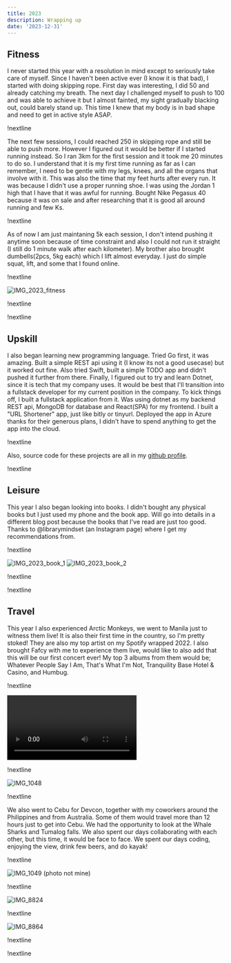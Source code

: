 ```yaml
---
title: 2023
description: Wrapping up
date: '2023-12-31'
---
```


## Fitness

I never started this year with a resolution in mind except to seriously take care of myself. Since I haven't been active ever (I know it is that bad),
I started with doing skipping rope. First day was interesting, I did 50 and already catching my breath. The next day I challenged myself to push to 100 and was able to achieve it but I almost fainted,
my sight gradually blacking out, could barely stand up. This time I knew that my body is in bad shape and need to get in active style ASAP.

!nextline

The next few sessions, I could reached 250 in skipping rope and still be able to push more. However I figured out it would be better if I started running
instead. So I ran 3km for the first session and it took me 20 minutes to do so. I understand that it is my first time running as far as I can remember, I
need to be gentle with my legs, knees, and all the organs that involve with it. This was also the time that my feet hurts after every run. It was because I didn't
use a proper running shoe. I was using the Jordan 1 high that I have that it was awful for running. Bought Nike Pegasus 40 because it was on sale and after
researching that it is good all around running and few Ks. 

!nextline

As of now I am just maintaning 5k each session, I don't intend pushing it anytime soon because of time constraint and also I could not run it straight (I still do 1 minute walk after each kilometer).
My brother also brought dumbells(2pcs, 5kg each) which I lift almost everyday. I just do simple squat, lift, and some that I found online.

!nextline

![IMG_2023_fitness](https://assets.jbethuel.com/2023_fitness.jpeg)

!nextline

!nextline

## Upskill

I also began learning new programming language. Tried Go first, it was amazing. Built a simple REST api using it (I know its not a good usecase) but it worked out fine.
Also tried Swift, built a simple TODO app and didn't pushed it further from there. Finally, I figured out to try and learn Dotnet, since it is tech
that my company uses. It would be best that I'll transition into a fullstack developer for my current position in the company. To kick things off, I built a fullstack application from it.
Was using dotnet as my backend REST api, MongoDB for database and React(SPA) for my frontend. I built a "URL Shortener" app, just like bitly or tinyurl.
Deployed the app in Azure thanks for their generous plans, I didn't have to spend anything to get the app into the cloud.

!nextline

Also, source code for these projects are all in my [github profile](https://github.com/jbethuel).

!nextline

## Leisure
This year I also began looking into books. I didn't bought any physical books but I just used my phone and the book app. Will go into details in a different
blog post because the books that I've read are just too good. Thanks to @librarymindset (an Instagram page) where I get my recommendations from.

!nextline

![IMG_2023_book_1](https://assets.jbethuel.com/2023_book_1.jpeg)
![IMG_2023_book_2](https://assets.jbethuel.com/2023_book_2.jpeg)

!nextline

!nextline

## Travel
This year I also experienced Arctic Monkeys, we went to Manila just to witness them live! It is also their first time in the country, so I'm pretty stoked!
They are also my top artist on my Spotify wrapped 2022. I also brought Fafcy with me to experience them live, would like to also add that this will be our first concert ever!
My top 3 albums from them would be; Whatever People Say I Am, That's What I'm Not, Tranquility Base Hotel & Casino, and Humbug.

!nextline

![MOV_1070](https://assets.jbethuel.com/IMG_1070.MOV)

!nextline

![IMG_1048](https://assets.jbethuel.com/IMG_1048.jpeg)

!nextline

We also went to Cebu for Devcon, together with my coworkers around the Philippines and from Australia. Some of them would travel more than 12 hours just to get into Cebu.
We had the opportunity to look at the Whale Sharks and Tumalog falls. We also spent our days collaborating with each other, but this time,
it would be face to face. We spent our days coding, enjoying the view, drink few beers, and do kayak!

!nextline

![IMG_1049](https://assets.jbethuel.com/IMG_1049.jpeg)
(photo not mine)

!nextline

![IMG_8824](https://assets.jbethuel.com/IMG_8824.jpeg)

!nextline

![IMG_8864](https://assets.jbethuel.com/IMG_8864.jpeg)

!nextline

!nextline